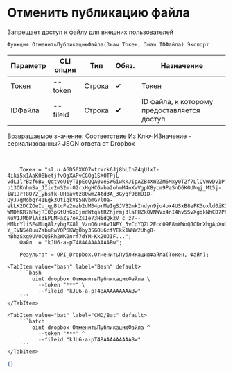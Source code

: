 ﻿---
sidebar_position: 6
description: Отменить публикацию файла и другие функции для работы с Dropbox в Открытом пакете интеграций - бесплатной open-source библиотеке интеграций для 1С:Предприятие 8, OneScript и CLI
keywords: [1C, 1С, 1С:Предприятие, 1С:Предприятие 8.3, API, Интеграция, Сервисы, Обмен, OneScript, CLI, Dropbox]
---


# Отменить публикацию файла
 Запрещает доступ к файлу для внешних пользователей



`Функция ОтменитьПубликациюФайла(Знач Токен, Знач IDФайла) Экспорт`

  | Параметр | CLI опция | Тип | Обяз. | Назначение |
  |-|-|-|-|-|
  | Токен | --token | Строка | &#x2714; | Токен |
  | IDФайла | --fileid | Строка | &#x2714; | ID файла, к которому предоставляется доступ |

  
  Возвращаемое значение:   Соответствие Из КлючИЗначение - сериализованный JSON ответа от Dropbox

<br/>



```bsl title="Пример использования для 1С:Предприятие/OneScript"
    Токен = "sl.u.AGD50XKO7wtrVrk6Jj8bLInZ4qU1xI-4iki5x1AaK0BbetjfvOgXAPvCGOg1SX0TPjL-vdL1lrBzf6Bv_QqtVoUIyTIpEoQQA0VeSWGiwkkJIpAZB4XW2ZM6Mxy0T2f7LlQVWVDvIPTgWuxfnjxBDEE8Aj6BXgp18lcpXi-b13OKnhmSa_JIir2mS2m-02rxHgHCGvba2ohmM4nXwVgpK8ycm9PaSnD6K0UNqj_Mt5j-iW1JrT8Q72_ybsfk-UHbavtz80wmZ4td3A_3Gyqf9bHU1D-QyJ7gMobqr41Egk3OtiqkVs5NVbmG7l0a-ekLK2DCZOeIu_qgBtcFe2nzb2dM34prMeIgSJVB2mkIndyn9jo4ox4USxB8eFK3oxld0iK1ZiPhEKw9lcd0YYJt0R4DAKxJjGPW9WBTpBAjVralqcNAx-WMDhKR7hRwjRIO3pGtUnGxOjmdWtqstRZhjrmj3laFHZkQVNWVx4nI4hv5SvXgqkNhCD7PFI9SZppme8h1K-NuV1JMbPlAs3EPLMFaZE7oRZsIe73HidQkzV_c_z7--MMkrYliSE4MUq8lzybgEX8l_VznO6uH6v1NEY_5vCoYQZL2Ecc09E8mWWoQJCDrXhgApXu0EPvuQ26OpFmrgd1USEb-Y_IVN548uuZsbuRwYQP6KWgOby3SGOU6cfVEkx1WNW2Uhg8-hBhzSxq9UV0CQ5Rh2WK0nrf7dYM-Kk2UJIF...";
    Файл  = "kJU6-a-pT48AAAAAAAAABw";

    Результат = OPI_Dropbox.ОтменитьПубликациюФайла(Токен, Файл);
```
    

 <Tabs>
  
    <TabItem value="bash" label="Bash" default>
        ```bash
            oint dropbox ОтменитьПубликациюФайла \
              --token "***" \
              --fileid "kJU6-a-pT48AAAAAAAAABw"
        ```
    </TabItem>
  
    <TabItem value="bat" label="CMD/Bat" default>
        ```batch
            oint dropbox ОтменитьПубликациюФайла ^
              --token "***" ^
              --fileid "kJU6-a-pT48AAAAAAAAABw"
        ```
    </TabItem>
</Tabs>


```json title="Результат"
{}
```
